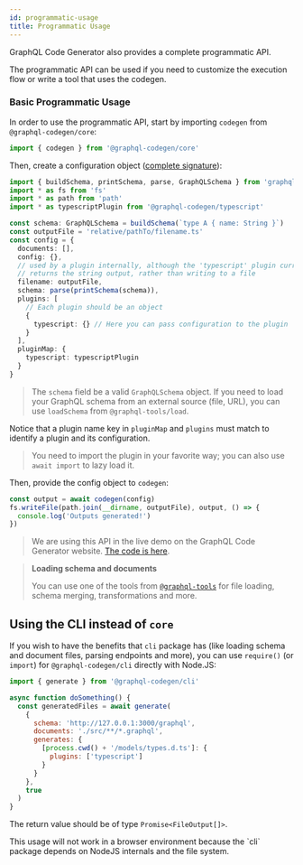 ```yaml
---
id: programmatic-usage
title: Programmatic Usage
---
```


GraphQL Code Generator also provides a complete programmatic API.

The programmatic API can be used if you need to customize the execution flow or write a tool that uses the codegen.

### Basic Programmatic Usage

In order to use the programmatic API, start by importing `codegen` from `@graphql-codegen/core`:

```ts
import { codegen } from '@graphql-codegen/core'
```

Then, create a configuration object ([complete signature](https://github.com/dotansimha/graphql-code-generator/blob/master/packages/graphql-codegen-core/src/codegen.ts#L7-L16)):

```ts
import { buildSchema, printSchema, parse, GraphQLSchema } from 'graphql'
import * as fs from 'fs'
import * as path from 'path'
import * as typescriptPlugin from '@graphql-codegen/typescript'

const schema: GraphQLSchema = buildSchema(`type A { name: String }`)
const outputFile = 'relative/pathTo/filename.ts'
const config = {
  documents: [],
  config: {},
  // used by a plugin internally, although the 'typescript' plugin currently
  // returns the string output, rather than writing to a file
  filename: outputFile,
  schema: parse(printSchema(schema)),
  plugins: [
    // Each plugin should be an object
    {
      typescript: {} // Here you can pass configuration to the plugin
    }
  ],
  pluginMap: {
    typescript: typescriptPlugin
  }
}
```

> The `schema` field be a valid `GraphQLSchema` object. If you need to load your GraphQL schema from an external source (file, URL), you can use `loadSchema` from `@graphql-tools/load`.

Notice that a plugin name key in `pluginMap` and `plugins` must match to identify a plugin and its configuration.

> You need to import the plugin in your favorite way; you can also use `await import` to lazy load it.

Then, provide the config object to `codegen`:

```ts
const output = await codegen(config)
fs.writeFile(path.join(__dirname, outputFile), output, () => {
  console.log('Outputs generated!')
})
```

> We are using this API in the live demo on the GraphQL Code Generator website. [The code is here](https://github.com/dotansimha/graphql-code-generator/blob/master/website/src/components/live-demo/generate.ts).

> **Loading schema and documents**
>
> You can use one of the tools from [`@graphql-tools`](https://github.com/ardatan/graphql-tools) for file loading, schema merging, transformations and more.

## Using the CLI instead of `core`

If you wish to have the benefits that `cli` package has (like loading schema and document files, parsing endpoints and more), you can use `require()` (or `import`) for `@graphql-codegen/cli` directly with Node.JS:

```js
import { generate } from '@graphql-codegen/cli'

async function doSomething() {
  const generatedFiles = await generate(
    {
      schema: 'http://127.0.0.1:3000/graphql',
      documents: './src/**/*.graphql',
      generates: {
        [process.cwd() + '/models/types.d.ts']: {
          plugins: ['typescript']
        }
      }
    },
    true
  )
}
```

The return value should be of type `Promise<FileOutput[]>`.

<MDXWarning title="Browser">
  This usage will not work in a browser environment because the `cli` package depends on NodeJS internals and the file
  system.
</MDXWarning>
